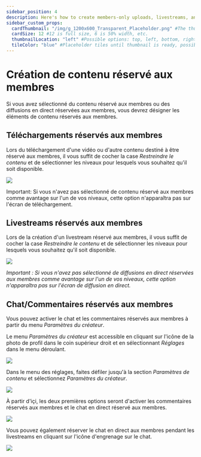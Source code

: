 ```yaml
---
sidebar_position: 4
description: Here's how to create members-only uploads, livestreams, and chat.
sidebar_custom_props:
  cardThumbnail: "/img/g_1200x600_Transparent_Placeholder.png" #The thumbnail on the category card.
  cardSize: 12 #12 is full size, 6 is 50% width, etc.
  thumbnailLocation: "left" #Possible options: top, left, bottom, right, none
  tileColor: "blue" #Placeholder tiles until thumbnail is ready, possible options: blue, cream, darkpurple, lightpurple, mauve, orange, pink, none
---
```


# Création de contenu réservé aux membres

Si vous avez sélectionné du contenu réservé aux membres ou des diffusions en direct réservées aux membres, vous devrez désigner les éléments de contenu réservés aux membres.

## Téléchargements réservés aux membres

Lors du téléchargement d'une vidéo ou d'autre contenu destiné à être réservé aux membres, il vous suffit de cocher la case *Restreindre le contenu* et de sélectionner les niveaux pour lesquels vous souhaitez qu'il soit disponible.

![](https://i.imgur.com/BBDkllL.png)

Important: Si vous n'avez pas sélectionné de contenu réservé aux membres comme avantage sur l'un de vos niveaux, cette option n'apparaîtra pas sur l'écran de téléchargement.

## Livestreams réservés aux membres

Lors de la création d'un livestream réservé aux membres, il vous suffit de cocher la case *Restreindre le contenu* et de sélectionner les niveaux pour lesquels vous souhaitez qu'il soit disponible.

![](https://i.imgur.com/BBDkllL.png)

*Important : Si vous n'avez pas sélectionné de diffusions en direct réservées aux membres comme avantage sur l'un de vos niveaux, cette option n'apparaîtra pas sur l'écran de diffusion en direct.*

## Chat/Commentaires réservés aux membres

Vous pouvez activer le chat et les commentaires réservés aux membres à partir du menu *Paramètres du créateur*.

Le menu *Paramètres du créateur* est accessible en cliquant sur l'icône de la photo de profil dans le coin supérieur droit et en sélectionnant *Réglages* dans le menu déroulant.

![](https://i.imgur.com/Bmqh81Y.jpg)

Dans le menu des réglages, faites défiler jusqu'à la section *Paramètres de contenu* et sélectionnez *Paramètres du créateur*.

![](https://i.imgur.com/D33SuN0.png)

À partir d'içi, les deux premières options seront d'activer les commentaires réservés aux membres et le chat en direct réservé aux membres.

![](https://i.imgur.com/tTLmFCT.png)

Vous pouvez également réserver le chat en direct aux membres pendant les livestreams en cliquant sur l'icône d'engrenage sur le chat.

![](https://i.imgur.com/JSFicSW.png)
